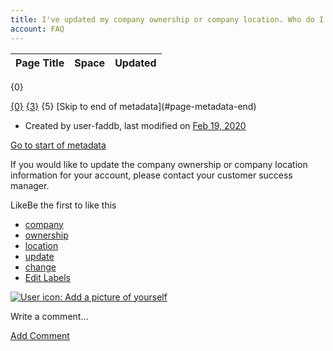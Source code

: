 ```yaml
---
title: I've updated my company ownership or company location. Who do I need to notify?
account: FAQ 
---
```


<table class="aui"> <thead> <tr class="header"> <th class="search-result-title">Page Title</th> <th class="search-result-space">Space</th> <th class="search-result-date">Updated</th> </tr> </thead> </table> <p class="search-result-count">{0}</p> <tr class="search-result"> <td class="search-result-title"><a href="{1}" class="content-type-{2}"><span>{0}</span></a></td> <td class="search-result-space"><a class="space" href="/display/{4}/" title="{3}">{3}</a></td> <td class="search-result-date"><span class="date" title="{6}">{5}</span></td> </tr> [Skip to end of metadata](#page-metadata-end)

*   Created by user-faddb, last modified on [Feb 19, 2020](/pages/diffpagesbyversion.action?pageId=721191&selectedPageVersions=3&selectedPageVersions=4 "Show changes")

[Go to start of metadata](#page-metadata-start)

If you would like to update the company ownership or company location information for your account, please contact your customer success manager.

LikeBe the first to like this

*   [company](/label/FAQ/company)
*   [ownership](/label/FAQ/ownership)
*   [location](/label/FAQ/location)
*   [update](/label/FAQ/update)
*   [change](/label/FAQ/change)
*   [Edit Labels](# "Edit Labels (Type 'l')")

[![User icon: Add a picture of yourself](/s/en_GB/7901/abf7b35644d5a5d1d7e4b0969a83e8eb2b569fb5/_/images/icons/profilepics/add_profile_pic.svg)](/users/profile/editmyprofilepicture.action)

Write a comment…

[Add Comment](/pages/viewpage.action?pageId=721191&showComments=true&showCommentArea=true#addcomment)
